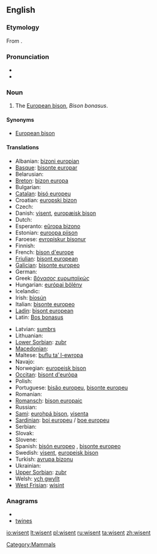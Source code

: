 {{wikipedia}}
==English==

===Etymology===
From {{etyl|de}} {{term|Wisent}}.

===Pronunciation===
* {{IPA|/ˈwɪzənt/}}
* {{IPA|/ˈviːzənt/}}

===Noun===
{{en-noun}}

# The [[European bison]], ''Bison bonasus''.

====Synonyms====
* [[European bison]]

====Translations====
{{trans-top|The European bison, ''Bison bonasus''}}
* Albanian: [[bizoni europian]]
* [[Basque]]: [[bisonte europar]]
* Belarusian: {{t|be|зубр|xs=Belarusian}}
* [[Breton]]: [[bizon europa]]
* Bulgarian: {{t-|bg|бизон|m|tr=bizon}}
* [[Catalan]]: [[bisó europeu]]
* Croatian: [[europski bizon]]
* Czech: {{t-|cs|zubr}}
* Danish: [[visent]], [[europæisk bison]]
* Dutch: {{t-|nl|wisent|m}}
* Esperanto: [[eŭropa bizono]]
* Estonian: [[euroopa piison]]
* Faroese: [[evropiskur bisonur]]
* Finnish: {{t-|fi|visentti}}
* French: [[bison d'europe]] {{m}}
* [[Friulian]]: [[bisont european]]
* [[Galician]]: [[bisonte europeo]]
* German: {{t+|de|Wisent|m}}
* Greek: [[βόνασος ευρωπαϊκώς]] {{m}}
* Hungarian: [[európai bölény]]
* Icelandic: {{t|is|evrópskur vísundur|m}}
* Irish: [[bíosún]]
* Italian: [[bisonte europeo]] {{m}}
* [[Ladin]]: [[bisont european]]
* Latin: [[Bos bonasus]] {{m}}
{{trans-mid}}
* Latvian: [[sumbrs]]
* Lithuanian: {{t+|lt|stumbras|xs=Lithuanian}}
* [[Lower Sorbian]]: [[zubr]]
* [[Macedonian]]: {{t|mk|европски бизон|m|tr=evropski bizon}}
* Maltese: [[buflu ta’ l-ewropa]] {{m}}
* Navajo: {{tø|nv|Béésh Bichʼahníí Bikéyahdę́ę́ʼ ayání}}
* Norwegian: [[europeisk bison]]
* [[Occitan]]: [[bisont d'euròpa]]
* Polish: {{t+|pl|żubr|m}}
* Portuguese: [[bisăo europeu]], [[bisonte europeu]]
* Romanian: {{t+|ro|zimbru}}
* [[Romansch]]: [[bison europaic]]
* Russian: {{t|ru|зубр|m|tr=zubr}}
* [[Sami]]: [[eurohpá bison]], [[visenta]]
* [[Sardinian]]: [[boi europeu]] / [[boe europeu]]
* Serbian: {{t|sr|еуропски бизон|m|tr=[[europski bizon]]|sc=Cyrl}}
* Slovak: {{t|sk|zubor|m}}
* Slovene: {{t-|sl|zober|m}}
* Spanish: [[bisón europeo]] {{m}}, [[bisonte europeo]] {{m}}
* Swedish: [[visent]], [[europeisk bison]]
* Turkish: [[avrupa bizonu]]
* Ukrainian: {{t|uk|зубр|m|tr=zubr|xs=Ukrainian}}
* [[Upper Sorbian]]: [[zubr]]
* Welsh: [[ych gwyllt]]
* [[West Frisian]]: [[wisint]]
{{trans-bottom}}

===Anagrams===
* {{alphagram|einstw}}
* [[twines#English|twines]]

[[Category:Mammals]]

[[io:wisent]]
[[lt:wisent]]
[[pl:wisent]]
[[ru:wisent]]
[[ta:wisent]]
[[zh:wisent]]